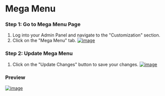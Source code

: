 # Mega Menu

### Step 1: Go to Mega Menu Page
1. Log into your Admin Panel and navigate to the "Customization" section.
2. Click on the "Mega Menu" tab.
[![image](/images/admin/customization/mega-menu/1.png)](/images/admin/customization/mega-menu/1.png)

### Step 2: Update Mega Menu
1. Click on the "Update Changes" button to save your changes.
[![image](/images/admin/customization/mega-menu/2.png)](/images/admin/customization/mega-menu/2.png)

### Preview
[![image](/images/admin/customization/mega-menu/3.png)](/images/admin/customization/mega-menu/3.png)